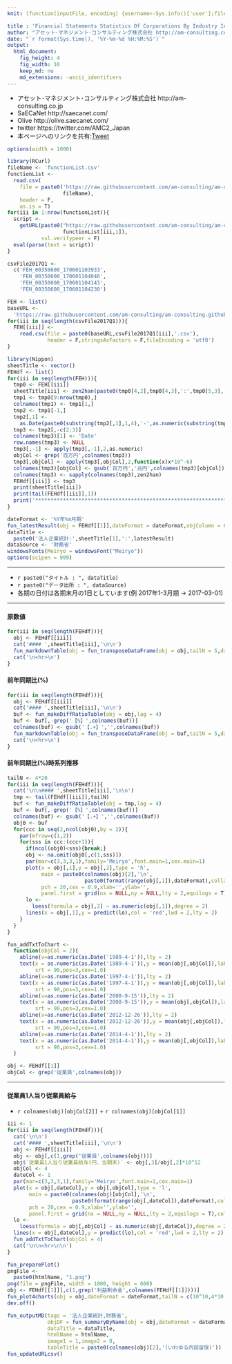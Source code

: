 ```yaml
---
knit: (function(inputFile, encoding) {username<-Sys.info()['user'];fileName<-'defaultPath.csv';pathToFile <-paste0('C:/Users/', username,'/Desktop/pathToCSV/');setwd(pathToFile);buf0<-read.csv(fileName,header = F,skip = 0,stringsAsFactor = F,check.names = F,fileEncoding = 'utf-8');timeStamp<-format(Sys.time(),'%Y%m%d%H%M%S');htmlName<-'FinancialStatementsStatisticsOfCorporationsByIndustry';rmarkdown::render(inputFile, encoding = encoding, output_file = paste0('C:/Users/',username,buf0[2,1],'charts/','am-consulting.co.jp-',htmlName,'.html')) })

title : 'Financial Statements Statistics Of Corporations By Industry In Japan'
author: "アセット･マネジメント･コンサルティング株式会社 http://am-consulting.co.jp"
date: "`r format(Sys.time(), '%Y-%m-%d %H:%M:%S')`"
output: 
  html_document:
    fig_height: 4
    fig_width: 10
    keep_md: no
    md_extensions: -ascii_identifiers 
---
```

<link href="http://knowledgevault.saecanet.com/components/rmarkdown-html.css" rel="stylesheet">
<script src="http://knowledgevault.saecanet.com/components/JavascriptCode.js"></script>
<style>.main-container {max-width : 1000px;}</style>

- アセット･マネジメント･コンサルティング株式会社 http://am-consulting.co.jp
- SaECaNet http://saecanet.com/
- Olive http://olive.saecanet.com/
- twitter https://twitter.com/AMC2_Japan
- 本ページへのリンクを共有:<a href="https://twitter.com/share" class="twitter-share-button" data-via="AMC2_Japan" data-size="large">Tweet</a> <script>!function(d,s,id){var js,fjs=d.getElementsByTagName(s)[0],p=/^http:/.test(d.location)?'http':'https';if(!d.getElementById(id)){js=d.createElement(s);js.id=id;js.src=p+'://platform.twitter.com/widgets.js';fjs.parentNode.insertBefore(js,fjs);}}(document, 'script', 'twitter-wjs');</script>

```r
options(width = 1000)
```

```r
library(RCurl)
fileName <- 'functionList.csv'
functionList <-
  read.csv(
    file = paste0('https://raw.githubusercontent.com/am-consulting/am-consulting.github.io/master/csv/',
                  fileName),
    header = F,
    as.is = T)
for(iii in 1:nrow(functionList)){
  script <- 
    getURL(paste0("https://raw.githubusercontent.com/am-consulting/am-consulting.github.io/master/", 
                  functionList[iii,1]),
           ssl.verifypeer = F)
  eval(parse(text = script))
}
```

```r
csvFile2017Q1 <- 
  c('FEH_00350600_170601103933',
    'FEH_00350600_170601104046',
    'FEH_00350600_170601104143',
    'FEH_00350600_170601104230')
```

```r
FEH <- list()
baseURL <- 
  'https://raw.githubusercontent.com/am-consulting/am-consulting.github.io/master/csv/csvData/TSdata/'
for(iii in seq(length(csvFile2017Q1))){
  FEH[[iii]] <- 
    read.csv(file = paste0(baseURL,csvFile2017Q1[iii],'.csv'),
             header = F,stringsAsFactors = F,fileEncoding = 'utf8')
}
```

```r
library(Nippon)
sheetTitle <- vector()
FEHdf <- list()
for(iii in seq(length(FEH))){
  tmp0 <- FEH[[iii]]
  sheetTitle[iii] <- zen2han(paste0(tmp0[4,2],tmp0[4,3],':',tmp0[5,3],':',tmp0[6,3]))
  tmp1 <- tmp0[9:nrow(tmp0),]
  colnames(tmp1) <- tmp1[1,]
  tmp2 <- tmp1[-1,]
  tmp2[,1] <-
    as.Date(paste0(substring(tmp2[,1],1,4),'-',as.numeric(substring(tmp2[,1],5))*3,'-1'))
  tmp3 <- tmp2[,-c(2:3)]
  colnames(tmp3)[1] <- 'Date'
  row.names(tmp3) <- NULL
  tmp3[,-1] <- apply(tmp3[,-1],2,as.numeric)
  objCol <- grep('百万円',colnames(tmp3))
  tmp3[,objCol] <- apply(tmp3[,objCol],2,function(x)x*10^-6)
  colnames(tmp3)[objCol] <- gsub('百万円','兆円',colnames(tmp3)[objCol])
  colnames(tmp3) <- sapply(colnames(tmp3),zen2han)
  FEHdf[[iii]] <- tmp3
  print(sheetTitle[iii])
  print(tail(FEHdf[[iii]],1))
  print('******************************************************************')
}
```

```r
dateFormat <- '%Y年%m月期'
fun_latestResult(obj = FEHdf[[1]],dateFormat = dateFormat,objColumn = 6)
dataTitle <- 
  paste0('法人企業統計:',sheetTitle[1],':',latestResult)
dataSource <- '財務省'
windowsFonts(Meiryo = windowsFont("Meiryo"))
options(scipen = 999)
```

***

- `r paste0("タイトル : ", dataTitle)`
- `r paste0("データ出所 : ", dataSource)`
- 各期の日付は各期末月の1日としています(例 2017年1-3月期 → 2017-03-01)

***

#### 原数値

```r
for(iii in seq(length(FEHdf))){
  obj <- FEHdf[[iii]]
  cat('#### ',sheetTitle[iii],'\n\n')
  fun_markdownTable(obj = fun_transposeDataFrame(obj = obj,tailN = 5,dateFormat = dateFormat))
  cat('\n<hr>\n')
}
```

#### 前年同期比(%)

```r
for(iii in seq(length(FEHdf))){
  obj <- FEHdf[[iii]]
  cat('#### ',sheetTitle[iii],'\n\n')
  buf <- fun_makeDiffRatioTable(obj = obj,lag = 4)
  buf <- buf[,-grep('【%】',colnames(buf))]
  colnames(buf) <- gsub('【.+】','',colnames(buf))
  fun_markdownTable(obj = fun_transposeDataFrame(obj = buf,tailN = 5,dateFormat = dateFormat))
  cat('\n<hr>\n')
}
```

#### 前年同期比(%)時系列推移

```r
tailN <- 4*20
for(iii in seq(length(FEHdf))){
  cat('\n\n#### ',sheetTitle[iii],'\n\n')
  tmp <- tail(FEHdf[[iii]],tailN)
  buf <- fun_makeDiffRatioTable(obj = tmp,lag = 4)
  buf <- buf[,-grep('【%】',colnames(buf))]
  colnames(buf) <- gsub('【.+】','',colnames(buf))
  obj0 <- buf
  for(ccc in seq(2,ncol(obj0),by = 2)){
    par(mfrow=c(1,2))
    for(sss in ccc:(ccc+1)){
      if(ncol(obj0)<sss){break;}
      obj <- na.omit(obj0[,c(1,sss)])
      par(mar=c(3,3,3,1),family='Meiryo',font.main=1,cex.main=1)
      plot(x = obj[,1],y = obj[,2],type = 'h',
           main = paste0(colnames(obj)[2],'\n',
                         paste0(format(range(obj[,1]),dateFormat),collapse = '~')),
           pch = 20,cex = 0.9,xlab='',ylab='',
           panel.first = grid(nx = NULL,ny = NULL,lty = 2,equilogs = T),col = 'blue')
      lo <- 
        loess(formula = obj[,2] ~ as.numeric(obj[,1]),degree = 2)
      lines(x = obj[,1],y = predict(lo),col = 'red',lwd = 2,lty = 2)
    }
  }
}
```

```r
fun_addTxtToChart <- 
  function(objCol = 2){
    abline(v=as.numeric(as.Date('1989-4-1')),lty = 2)
    text(x = as.numeric(as.Date('1989-4-1')),y = mean(obj[,objCol]),labels = '消費税3%導入',
         srt = 90,pos=3,cex=1.0)
    abline(v=as.numeric(as.Date('1997-4-1')),lty = 2)
    text(x = as.numeric(as.Date('1997-4-1')),y = mean(obj[,objCol]),labels = '消費税増税(5%)',
         srt = 90,pos=3,cex=1.0)
    abline(v=as.numeric(as.Date('2008-9-15')),lty = 2)
    text(x = as.numeric(as.Date('2008-9-15')),y = mean(obj[,objCol]),labels = 'リーマンショック',
         srt = 90,pos=3,cex=1.0)
    abline(v=as.numeric(as.Date('2012-12-26')),lty = 2)
    text(x = as.numeric(as.Date('2012-12-26')),y = mean(obj[,objCol]),labels = '第二次安倍政権発足',
         srt = 90,pos=3,cex=1.0)
    abline(v=as.numeric(as.Date('2014-4-1')),lty = 2)
    text(x = as.numeric(as.Date('2014-4-1')),y = mean(obj[,objCol]),labels = '消費税増税(8%)',
         srt = 90,pos=3,cex=1.0)
  }
```

```r
obj <- FEHdf[[1]]
objCol <- grep('従業員',colnames(obj))
```

***
#### 従業員1人当り従業員給与
- `r colnames(obj)[objCol[2]]` ÷ `r colnames(obj)[objCol[1]]`

```r
iii <- 1
for(iii in seq(length(FEHdf))){
  cat('\n\n')
  cat('#### ',sheetTitle[iii],'\n\n')
  obj <- FEHdf[[iii]]
  obj <- obj[,c(1,grep('従業員',colnames(obj)))]
  obj$`従業員1人当り従業員給与(円、当期末)` <- obj[,3]/obj[,2]*10^12
  objCol <- 4
  dateCol <- 1
  par(mar=c(3,3,3,1),family='Meiryo',font.main=1,cex.main=1)
  plot(x = obj[,dateCol],y = obj[,objCol],type = 'l',
       main = paste0(colnames(obj)[objCol],'\n',
                     paste0(format(range(obj[,dateCol]),dateFormat),collapse = '~')),
       pch = 20,cex = 0.9,xlab='',ylab='',
       panel.first = grid(nx = NULL,ny = NULL,lty = 2,equilogs = T),col = 'blue')
  lo <- 
    loess(formula = obj[,objCol] ~ as.numeric(obj[,dateCol]),degree = 2)
  lines(x = obj[,dateCol],y = predict(lo),col = 'red',lwd = 2,lty = 2)
  fun_addTxtToChart(objCol = 4)
  cat('\n\n<hr>\n\n')
}
```

```r
fun_preparePlot()
pngFile <-
  paste0(htmlName, "1.png")
png(file = pngFile, width = 1000, height = 600)
obj <- FEHdf[[1]][,c(1,grep('利益剰余金',colnames(FEHdf[[1]])))]
fun_plot4charts(obj = obj,dateFormat = dateFormat,tailN = c(10^10,4*10,4*5,4*3))
dev.off()
```

```r
fun_outputMD(tags = '法人企業統計,財務省',
             objDF = fun_summaryByName(obj = obj,dateFormat = dateFormat),
             dataTitle = dataTitle,
             htmlName = htmlName,
             image1 = 1,image2 = 0,
             tableTitle = paste0(colnames(obj)[2],'(いわゆる内部留保)'))
fun_updateURLcsv()
```


<script>
  (function(i,s,o,g,r,a,m){i['GoogleAnalyticsObject']=r;i[r]=i[r]||function(){
  (i[r].q=i[r].q||[]).push(arguments)},i[r].l=1*new Date();a=s.createElement(o),
  m=s.getElementsByTagName(o)[0];a.async=1;a.src=g;m.parentNode.insertBefore(a,m)
  })(window,document,'script','https://www.google-analytics.com/analytics.js','ga');

  ga('create', 'UA-3077339-5', 'auto');
  ga('send', 'pageview');

</script>
